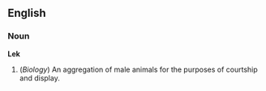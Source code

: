 ==English==
===Noun===
'''Lek'''
# (''Biology'') An aggregation of male animals for the purposes of courtship and display.